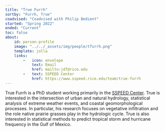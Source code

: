 ```yaml
---
title: "True Furrh"
sortby: "Furrh, True"
coadvised: "Coadvised with Philip Bedient"
started: "Spring 2022"
ended: "Current"
toc: false
about:
    id: person-profile
    image: "../../_assets/img/people/tfurrh.png"
    template: jolla
    links:
        -   icon: envelope
            text: Email
            href: mailto:jdf@rice.edu
        -   text: SSPEED Center
            href: https://www.sspeed.rice.edu/team/true-furrh
---
```


:::{#person-profile}
True Furrh is a PhD student working primarily in the [SSPEED Center](https://www.sspeed.rice.edu/).
True is interested in the intersection of urban and natural hydrology, statistical analysis of extreme weather events, and coastal geomorphological processes.
In particular, his research focuses on vegetative infiltration and the role native prairie grasses play in the hydrologic cycle.
True is also interested in statistical methods to predict tropical storm and hurricane frequency in the Gulf of Mexico.
:::